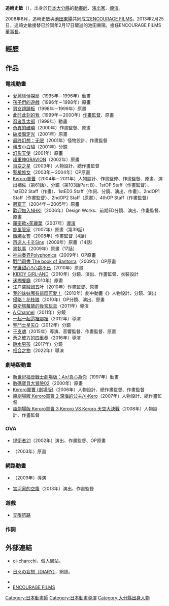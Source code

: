 {{noteTA|G1=Anime}}
{{Japanese|japanese=追崎 史敏|kana=おいざき ふみとし|romaji=Oizaki Fumitoshi}}
'''追崎史敏'''（{{bd|1975年|10月15日}}），出身於[[日本|日本]][[大分縣|大分縣]]的[[動畫師|動畫師]]、[[演出家|演出家]]、[[導演|導演]]。

2008年8月，追崎史敏與[[池田東陽|池田東陽]]共同成立[[ENCOURAGE_FILMS|ENCOURAGE FILMS]]。2013年2月25日，追崎史敏接替已於同年2月17日驟逝的池田東陽，擔任ENCOURAGE FILMS[[董事長|董事長]]。

== 經歷 ==

== 作品 ==
=== 電視動畫 ===
* [[愛麗絲偵探局|愛麗絲偵探局]]（1995年－1996年）動畫
* [[孩子們的遊戲|孩子們的遊戲]]（1996年－1998年）原畫
* [[男女蹺蹺板|男女蹺蹺板]]（1998年－1999年）原畫
* [[此时此刻的我|此时此刻的我]]（1999年－2000年）[[作畫監督|作畫監督]]、原畫
* [[忍者乱太郎|忍者乱太郎]]（1999年）動畫
* [[奇異的破曉|奇異的破曉]]（2000年）作畫監督、原畫
* [[破壞魔定光|破壞魔定光]]（2001年）原畫
* [[最终幻想：无限|最终幻想：无限]]（2001年）怪物設計、作畫監督
* [[頑皮小白貂|頑皮小白貂]]（2001年）分鏡
* [[幻影天使|幻影天使]]（2001年）原畫
* [[超重神GRAVION|超重神GRAVION]]（2002年）原畫
* [[百变之星|百变之星]]（2003年）人物設計、總作畫監督
* [[聖槍修女|聖槍修女]]（2003年－2004年）OP原畫
* [[Keroro軍曹_(電視動畫)|Keroro軍曹]]（2004年－2011年）人物設計、作畫監修、作畫監督、原畫、演出補佐（第61話）、分鏡（第103話Part B）、1stOP Staff（作畫監督）、1stED2 Staff（作畫）、1stED3 Staff（作詞、分鏡、演出、作畫）、2ndOP1 Staff（作畫監督）、2ndOP2 Staff（原畫）、4thOP Staff（作畫監督）
* [[巖窟王|巖窟王]]（2004年－2005年）原畫
* [[歡迎加入NHK!|歡迎加入NHK!]]（2006年）Design Works、前期ED分鏡、演出、作畫監督、原畫
* [[羅密歐×茱麗葉|羅密歐×茱麗葉]]（2007年）[[導演|導演]]
* [[旋風管家|旋風管家]]（2007年）原畫（第39話）
* [[鐵腕女警|鐵腕女警]]（2008年）作畫監督（4話）
* [[再造人卡辛Sins|再造人卡辛Sins]]（2009年）原畫（14話）
* [[黑執事|黑執事]]（2009年）原畫（17話）
* [[神曲奏界|神曲奏界Polyphonica]]（2009年）OP原畫
* [[戰鬥司書系列|戰鬥司書 The book of Bantorra]]（2009年）OP原畫
* [[守護甜心!|守護甜心!!心跳不已]]（2010年）原畫
* [[KIDDY_GiRL-AND|KIDDY GiRL-AND]]（2010年）分鏡、演出、作畫監督、衣裝設計
* [[迷糊餐廳|迷糊餐廳]]（2010年）原畫
* [[江户盗贼团五叶|江户盗贼团五叶]]（2010年）作畫監督、原畫
* [[我的妹妹哪有這麼可愛！|我的妹妹哪有這麼可愛！]]（2010年）劇中動畫《{{lang|ja|星くずういっちメルル}}》人物設計、分鏡、演出
* [[侵略！花枝娘|侵略！花枝娘]]（2010年）OP分鏡、演出、原畫
* [[蘿黛的後宮玩具|亞斯塔蘿黛的後宮玩具]]（2011年）導演
* [[A_Channel|A Channel]]（2011年）分鏡
* [[一起一起這裡那裡|一起一起這裡那裡]]（2012年）導演
* [[聖鬥士星矢Ω|聖鬥士星矢Ω]]（2012年）分鏡
* [[干支魂|干支魂]]（2015年）導演、音響監督、作畫監督、原畫
* [[蒼之彼方的四重奏|蒼之彼方的四重奏]]（2016年）導演
* [[跳水男孩|跳水男孩]]（2017年）分鏡
* [[相合之物|相合之物]]（2022年）導演

=== 劇場版動畫 ===
* [[新世紀福音戰士劇場版：Air/真心為你|新世紀福音戰士劇場版：Air/真心為你]]（1997年）動畫
* [[數碼寶貝大冒險02|數碼寶貝大冒險02]]（2000年）原畫
* [[Keroro軍曹_(劇場版)|Keroro軍曹 (劇場版)]]（2006年）人物設計、總作畫監督、作畫監督
* [[超劇場版_Keroro軍曹_2_深海的公主|超劇場版 Keroro軍曹 2 深海的公主/小Kero]]（2007年）人物設計、總作畫監督
* [[超劇場版_Keroro軍曹_3_Keroro_VS_Keroro_天空大決戰|超劇場版 Keroro軍曹 3 Keroro VS Keroro 天空大決戰]]（2008年）人物設計、作畫監督

=== OVA ===
* [[捍衛者|捍衛者21]]（2002年）演出、作畫監督、OP原畫
* {{lang|ja|[[遙かなる時空の中で2-白き龍の神子-|遙かなる時空の中で2-白き龍の神子-]]}}（2003年）原畫

=== 網路動畫 ===
* {{lang|ja|[[おんたま!|おんたま!]]}}（2009年）導演
* [[宮河家的空腹|宮河家的空腹]]（2013年）演出、作畫監督

=== 遊戲 ===
*[[无限航路|无限航路]]

=== 作詞 ===

== 外部連結 ==
* {{ja}} [http://oichanchi.client.jp/ oi-chan:chi]，個人網站。
* {{ja}} [http://oichanchidiary.blog19.fc2.com/ 日々の妄想（DIARY）]，網誌。
* {{Twitter|01_chan}}
* [http://www.encouragefilms.com/ ENCOURAGE FILMS]

{{追崎史敏執導作品}}
{{Authority control}}
{{DEFAULTSORT:Oizaki Fumitoshi}}
[[Category:日本動畫師|Category:日本動畫師]]
[[Category:日本動畫導演|Category:日本動畫導演]]
[[Category:大分縣出身人物|Category:大分縣出身人物]]